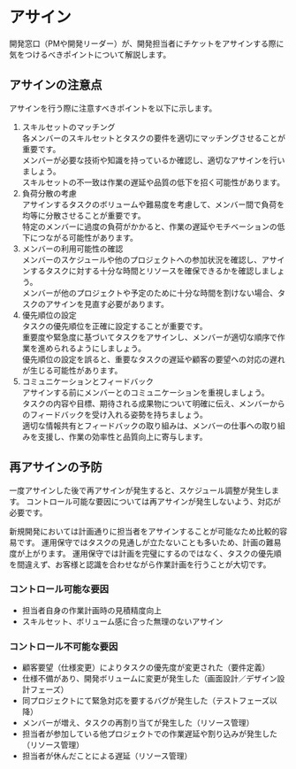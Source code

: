 # アサイン

開発窓口（PMや開発リーダー）が、開発担当者にチケットをアサインする際に気をつけるべきポイントについて解説します。

## アサインの注意点

アサインを行う際に注意すべきポイントを以下に示します。

1. スキルセットのマッチング  
  各メンバーのスキルセットとタスクの要件を適切にマッチングさせることが重要です。  
  メンバーが必要な技術や知識を持っているか確認し、適切なアサインを行いましょう。  
  スキルセットの不一致は作業の遅延や品質の低下を招く可能性があります。
2. 負荷分散の考慮  
  アサインするタスクのボリュームや難易度を考慮して、メンバー間で負荷を均等に分散させることが重要です。  
  特定のメンバーに過度の負荷がかかると、作業の遅延やモチベーションの低下につながる可能性があります。  
3. メンバーの利用可能性の確認  
  メンバーのスケジュールや他のプロジェクトへの参加状況を確認し、アサインするタスクに対する十分な時間とリソースを確保できるかを確認しましょう。  
  メンバーが他のプロジェクトや予定のために十分な時間を割けない場合、タスクのアサインを見直す必要があります。  
4. 優先順位の設定  
  タスクの優先順位を正確に設定することが重要です。  
  重要度や緊急度に基づいてタスクをアサインし、メンバーが適切な順序で作業を進められるようにしましょう。  
  優先順位の設定を誤ると、重要なタスクの遅延や顧客の要望への対応の遅れが生じる可能性があります。
5. コミュニケーションとフィードバック  
  アサインする前にメンバーとのコミュニケーションを重視しましょう。  
  タスクの内容や目標、期待される成果物について明確に伝え、メンバーからのフィードバックを受け入れる姿勢を持ちましょう。  
  適切な情報共有とフィードバックの取り組みは、メンバーの仕事への取り組みを支援し、作業の効率性と品質向上に寄与します。  

## 再アサインの予防

一度アサインした後で再アサインが発生すると、スケジュール調整が発生します。
コントロール可能な要因については再アサインが発生しないよう、対応が必要です。

新規開発においては計画通りに担当者をアサインすることが可能なため比較的容易です。
運用保守ではタスクの見通しが立たないことも多いため、計画の難易度が上がります。
運用保守では計画を完璧にするのではなく、タスクの優先順を間違えず、お客様と認識を合わせながら作業計画を行うことが大切です。

### コントロール可能な要因

* 担当者自身の作業計画時の見積精度向上
* スキルセット、ボリューム感に合った無理のないアサイン

### コントロール不可能な要因

* 顧客要望（仕様変更）によりタスクの優先度が変更された（要件定義）
* 仕様不備があり、開発ボリュームに変更が発生した（画面設計／デザイン設計フェーズ）
* 同プロジェクトにて緊急対応を要するバグが発生した（テストフェーズ以降）
* メンバーが増え、タスクの再割り当てが発生した（リソース管理）
* 担当者が参加している他プロジェクトでの作業遅延や割り込みが発生した（リソース管理）
* 担当者が休んだことによる遅延（リソース管理）

